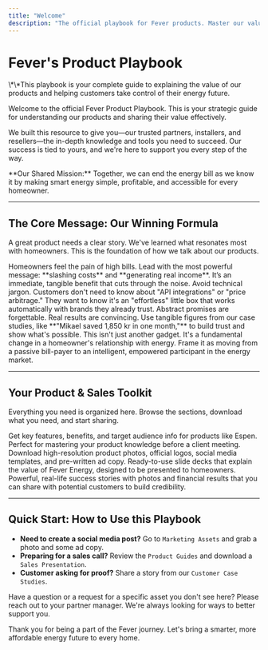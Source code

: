 ```yaml
---
title: "Welcome"
description: "The official playbook for Fever products. Master our value proposition, messaging, and sales strategies to win new customers."
---
```


# Fever's Product Playbook

<Info>
  \*\*This playbook is your complete guide to explaining the value of our products and helping customers take control of their energy future.
</Info>

Welcome to the official Fever Product Playbook. This is your strategic guide for understanding our products and sharing their value effectively.

We built this resource to give you—our trusted partners, installers, and resellers—the in-depth knowledge and tools you need to succeed. Our success is tied to yours, and we're here to support you every step of the way.

<Note>
  **Our Shared Mission:** Together, we can end the energy bill as we know it by making smart energy simple, profitable, and accessible for every homeowner.
</Note>

---

## The Core Message: Our Winning Formula

A great product needs a clear story. We've learned what resonates most with homeowners. This is the foundation of how we talk about our products.

<CardGroup cols={2}>
  <Card title="Focus on Financial Wins" icon="dollar-circle">
    Homeowners feel the pain of high bills. Lead with the most powerful message: **slashing costs** and **generating real income**. It’s an immediate, tangible benefit that cuts through the noise.
  </Card>
  <Card title="Keep it Simple. Sell the Outcome." icon="chat-check">
    Avoid technical jargon. Customers don't need to know about "API integrations" or "price arbitrage." They want to know it's an "effortless" little box that works automatically with brands they already trust.
  </Card>
  <Card title="Use Real-World Proof" icon="user-check">
    Abstract promises are forgettable. Real results are convincing. Use tangible figures from our case studies, like **"Mikael saved 1,850 kr in one month,"** to build trust and show what's possible.
  </Card>
  <Card title="Tell a Revolutionary Story" icon="sparkles">
    This isn't just another gadget. It's a fundamental change in a homeowner's relationship with energy. Frame it as moving from a passive bill-payer to an intelligent, empowered participant in the energy market.
  </Card>
</CardGroup>

---

## Your Product & Sales Toolkit

Everything you need is organized here. Browse the sections, download what you need, and start sharing.

<CardGroup cols={2}>
  <Card title="Product Guides" icon="book-open-cover">
    Get key features, benefits, and target audience info for products like Espen. Perfect for mastering your product knowledge before a client meeting.
  </Card>
  <Card title="Marketing Assets" icon="media-image">
    Download high-resolution product photos, official logos, social media templates, and pre-written ad copy.
  </Card>
  <Card title="Sales Presentations" icon="presentation">
    Ready-to-use slide decks that explain the value of Fever Energy, designed to be presented to homeowners.
  </Card>
  <Card title="Customer Case Studies" icon="file-invoice">
    Powerful, real-life success stories with photos and financial results that you can share with potential customers to build credibility.
  </Card>
</CardGroup>

---

## Quick Start: How to Use this Playbook

- **Need to create a social media post?** Go to `Marketing Assets` and grab a photo and some ad copy.
- **Preparing for a sales call?** Review the `Product Guides` and download a `Sales Presentation`.
- **Customer asking for proof?** Share a story from our `Customer Case Studies`.

<Tip>
  Have a question or a request for a specific asset you don't see here? Please reach out to your partner manager. We're always looking for ways to better support you.
</Tip>

Thank you for being a part of the Fever journey. Let's bring a smarter, more affordable energy future to every home.